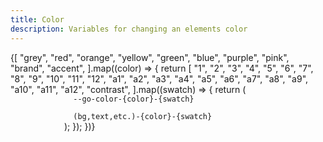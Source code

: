 ```yaml
---
title: Color
description: Variables for changing an elements color
---
```



<ReferenceTable>
  {[
    "grey",
    "red",
    "orange",
    "yellow",
    "green",
    "blue",
    "purple",
    "pink",
    "brand",
    "accent",
  ].map((color) => {
    return [
      "1",
      "2",
      "3",
      "4",
      "5",
      "6",
      "7",
      "8",
      "9",
      "10",
      "11",
      "12",
      "a1",
      "a2",
      "a3",
      "a4",
      "a5",
      "a6",
      "a7",
      "a8",
      "a9",
      "a10",
      "a11",
      "a12",
      "contrast",
    ].map((swatch) => {
      return (
        <tr data-accent-color={color}>
          <td>
            <code>
              --go-color-{color}-{swatch}
            </code>
          </td>
          <td>
            <code>
              (bg,text,etc.)-{color}-{swatch}
            </code>
          </td>
          <td>
            <ReferenceColor color={color} swatch={swatch} />
          </td>
        </tr>
      );
    });
  })}
</ReferenceTable>

